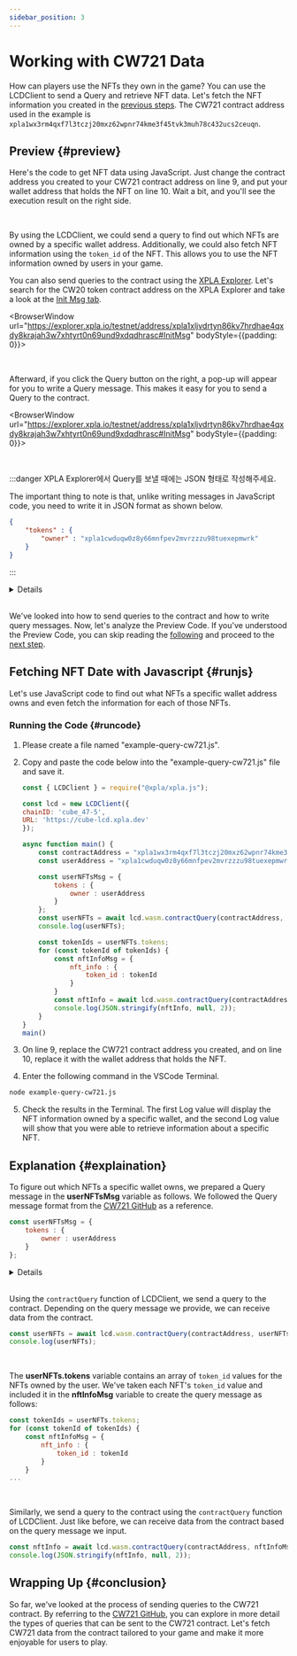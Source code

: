 ```yaml
---
sidebar_position: 3
---
```


# Working with CW721 Data


How can players use the NFTs they own in the game? You can use the LCDClient to send a Query and retrieve NFT data. Let's fetch the NFT information you created in the [previous steps](/docs/tutorial/make-cw721/make-nft-vault). The CW721 contract address used in the example is `xpla1wx3rm4qxf7l3tczj20mxz62wpnr74kme3f45tvk3muh78c432ucs2ceuqn`.

## Preview {#preview}

Here's the code to get NFT data using JavaScript. Just change the contract address you created to your CW721 contract address on line 9, and put your wallet address that holds the NFT on line 10. Wait a bit, and you'll see the execution result on the right side.

<Ex10 />

<br />

By using the LCDClient, we could send a query to find out which NFTs are owned by a specific wallet address. Additionally, we could also fetch NFT information using the `token_id` of the NFT. This allows you to use the NFT information owned by users in your game.

You can also send queries to the contract using the [XPLA Explorer](https://explorer.xpla.io/). Let's search for the CW20 token contract address on the XPLA Explorer and take a look at the [Init Msg tab](https://explorer.xpla.io/testnet/address/xpla1wx3rm4qxf7l3tczj20mxz62wpnr74kme3f45tvk3muh78c432ucs2ceuqn#InitMsg).

<BrowserWindow url="https://explorer.xpla.io/testnet/address/xpla1xljvdrtyn86kv7hrdhae4qxdy8krajah3w7xhtyrt0n69und9xdqdhrasc#InitMsg" bodyStyle={{padding: 0}}>
<div className="flex justify-center" style={{backgroundColor : 'hsl(240, 20%, 97%)', position : 'relative'}}>
    <VaultImgCard style={{zIndex : 1, maxWidth : "100%"}} imgSrc="/academy/img/3-tutorial/2-make-cw721/query-cw721/explorer-initmsg.png" />
</div>
</BrowserWindow>

<br />

Afterward, if you click the Query button on the right, a pop-up will appear for you to write a Query message. This makes it easy for you to send a Query to the contract.

<BrowserWindow url="https://explorer.xpla.io/testnet/address/xpla1xljvdrtyn86kv7hrdhae4qxdy8krajah3w7xhtyrt0n69und9xdqdhrasc#InitMsg" bodyStyle={{padding: 0}}>
<div className="flex justify-center" style={{backgroundColor : 'hsl(240, 20%, 97%)', position : 'relative'}}>
    <VaultImgCard style={{zIndex : 1, maxWidth : "100%"}} imgSrc="/academy/img/3-tutorial/2-make-cw721/query-cw721/query.png" />
</div>
</BrowserWindow>

<br />

:::danger XPLA Explorer에서 Query를 보낼 때에는 JSON 형태로 작성해주세요.

The important thing to note is that, unlike writing messages in JavaScript code, you need to write it in JSON format as shown below.

```json
{
    "tokens" : {
        "owner" : "xpla1cwduqw0z8y66mnfpev2mvrzzzu98tuexepmwrk"
    }
}
```

:::

<Details summary="How should I format the contract query message?">

You can explore what queries you can send to the CW721 contract on the [CW721 GitHub](https://github.com/CosmWasm/cw-nfts/blob/main/contracts/cw721-base/src/msg.rs#L77). The thing to be careful about is that while the message names are written in `Camel Case` in QueryMsg, you need to send them in `Snake Case` when actually sending the query. You input the parameters exactly as they are in the code.

For example, let's take a look at the **NftInfo** message on line 126 in the [CW721 GitHub](https://github.com/CosmWasm/cw-nfts/blob/main/contracts/cw721-base/src/msg.rs#L77).

```rust {7,12}
pub enum QueryMsg<Q: JsonSchema> {
    ...
    /// With MetaData Extension.
    /// Returns metadata about one particular token, based on *ERC721 Metadata JSON Schema*
    /// but directly from the contract
    #[returns(cw721::NftInfoResponse<Q>)]
    NftInfo { token_id: String },
```

When sending an NftInfo query, you need to change the `Camel Case` **NftInfo** to `Snake Case`, so you'll input it as **nft_info**. The parameter section is **{ token_id: String }**, so you just need to enter the `token_id` value of the NFT you want to know about as a String type. As a result, the final query message would look like this.

```js
{
    nft_info : {
        token_id : "token_id_myExampleNFT1"
    }
}
```

Use this as a reference to send various queries to your contract.
 
</Details>

<br/>

We've looked into how to send queries to the contract and how to write query messages. Now, let's analyze the Preview Code. If you've understood the Preview Code, you can skip reading the [following](/docs/tutorial/make-cw721/query-cw721#runjs) and proceed to the [next step](/docs/tutorial/deep-understand-xpla/local-network).

## Fetching NFT Date with Javascript {#runjs}

Let's use JavaScript code to find out what NFTs a specific wallet address owns and even fetch the information for each of those NFTs.

### Running the Code {#runcode}

1. Please create a file named "example-query-cw721.js".

2. Copy and paste the code below into the "example-query-cw721.js" file and save it. 

    ```js
    const { LCDClient } = require("@xpla/xpla.js");

    const lcd = new LCDClient({
    chainID: 'cube_47-5',
    URL: 'https://cube-lcd.xpla.dev'
    });

    async function main() {
        const contractAddress = "xpla1wx3rm4qxf7l3tczj20mxz62wpnr74kme3f45tvk3muh78c432ucs2ceuqn";
        const userAddress = "xpla1cwduqw0z8y66mnfpev2mvrzzzu98tuexepmwrk";

        const userNFTsMsg = {
            tokens : {
                owner : userAddress
            }
        };
        const userNFTs = await lcd.wasm.contractQuery(contractAddress, userNFTsMsg);
        console.log(userNFTs);

        const tokenIds = userNFTs.tokens;
        for (const tokenId of tokenIds) {
            const nftInfoMsg = {
                nft_info : {
                    token_id : tokenId
                }
            }
            const nftInfo = await lcd.wasm.contractQuery(contractAddress, nftInfoMsg);
            console.log(JSON.stringify(nftInfo, null, 2));
        }
    }
    main()
    ```

3. On line 9, replace the CW721 contract address you created, and on line 10, replace it with the wallet address that holds the NFT.

4. Enter the following command in the VSCode Terminal. 

  ```bash
  node example-query-cw721.js
  ```

5. Check the results in the Terminal. The first Log value will display the NFT information owned by a specific wallet, and the second Log value will show that you were able to retrieve information about a specific NFT.

## Explanation {#explaination}

To figure out which NFTs a specific wallet owns, we prepared a Query message in the **userNFTsMsg** variable as follows. We followed the Query message format from the [CW721 GitHub](https://github.com/CosmWasm/cw-nfts/blob/main/contracts/cw721-base/src/msg.rs#L140) as a reference.

```js
const userNFTsMsg = {
    tokens : {
        owner : userAddress
    }
};
```

<Details summary="How should I format the contract query message?">

You can explore what queries you can send to the CW721 contract on the [CW721 GitHub](https://github.com/CosmWasm/cw-nfts/blob/main/contracts/cw721-base/src/msg.rs#L77). The thing to be careful about is that while the message names are written in `Camel Case` in QueryMsg, you need to send them in `Snake Case` when actually sending the query. You input the parameters exactly as they are in the code.

For example, let's take a look at the **NftInfo** message on line 126 in the [CW721 GitHub](https://github.com/CosmWasm/cw-nfts/blob/main/contracts/cw721-base/src/msg.rs#L77).

```rust {7,12}
pub enum QueryMsg<Q: JsonSchema> {
    ...
    /// With MetaData Extension.
    /// Returns metadata about one particular token, based on *ERC721 Metadata JSON Schema*
    /// but directly from the contract
    #[returns(cw721::NftInfoResponse<Q>)]
    NftInfo { token_id: String },
```

When sending an NftInfo query, you need to change the `Camel Case` **NftInfo** to `Snake Case`, so you'll input it as **nft_info**. The parameter section is **{ token_id: String }**, so you just need to enter the `token_id` value of the NFT you want to know about as a String type. As a result, the final query message would look like this.

```js
{
    nft_info : {
        token_id : "token_id_myExampleNFT1"
    }
}
```

Use this as a reference to send various queries to your contract.
 
</Details>

<br/>

Using the `contractQuery` function of LCDClient, we send a query to the contract. Depending on the query message we provide, we can receive data from the contract. 

```js
const userNFTs = await lcd.wasm.contractQuery(contractAddress, userNFTsMsg);
console.log(userNFTs);
```

<br />

The **userNFTs.tokens** variable contains an array of `token_id` values for the NFTs owned by the user. We've taken each NFT's `token_id` value and included it in the **nftInfoMsg** variable to create the query message as follows:

```js {1,5}
const tokenIds = userNFTs.tokens;
for (const tokenId of tokenIds) {
    const nftInfoMsg = {
        nft_info : {
            token_id : tokenId
        }
    }
...
```

<br />

Similarly, we send a query to the contract using the `contractQuery` function of LCDClient. Just like before, we can receive data from the contract based on the query message we input.

```js
const nftInfo = await lcd.wasm.contractQuery(contractAddress, nftInfoMsg);
console.log(JSON.stringify(nftInfo, null, 2));
```

## Wrapping Up {#conclusion}

So far, we've looked at the process of sending queries to the CW721 contract. By referring to the [CW721 GitHub](https://github.com/CosmWasm/cw-nfts/blob/main/contracts/cw721-base/src/msg.rs), you can explore in more detail the types of queries that can be sent to the CW721 contract. Let's fetch CW721 data from the contract tailored to your game and make it more enjoyable for users to play.
